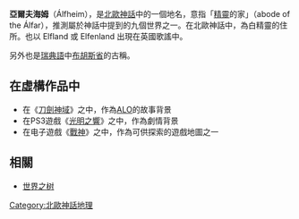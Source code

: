 '''亞爾夫海姆'''（Álfheim），是[[北歐神話|北歐神話]]中的一個地名，意指「[[精靈|精靈]]的家」（abode of the Álfar），推測屬於神話中提到的九個世界之一。在北歐神話中，為白精靈的住所。也以 Elfland 或 Elfenland 出現在英國歌謠中。

另外也是[[瑞典語|瑞典語]]中[[布胡斯|布胡斯省]]的古稱。

==在虛構作品中==
*在《[[刀劍神域|刀劍神域]]》之中，作為[[刀劍神域世界觀與設定#ALfheim_Online|ALO]]的故事背景
*在PS3遊戲《[[光明之響|光明之響]]》之中，作為劇情背景
*在电子遊戲《[[戰神_(2018年遊戲)|戰神]]》之中，作為可供探索的遊戲地圖之一

==相關==
*[[世界之树|世界之树]]

{{北歐神話}}
{{北歐神話小作品}}
[[Category:北歐神話地理|Category:北歐神話地理]]